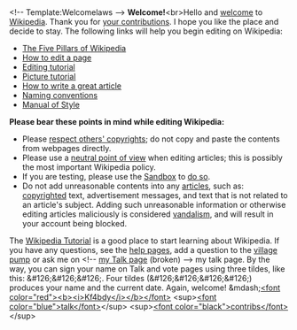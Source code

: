 <article id="5596844" title=User talk:Edroan>
	<talkpage id="5596844" title="User talk:Edroan">
&lt;!-- Template:Welcomelaws --&gt;
'''Welcome!'''&lt;br&gt;Hello and [[Wikipedia:Welcome, newcomers|welcome]] to [[Wikipedia]]. Thank you for [[Special:Contributions/{{PAGENAME}}|your contributions]]. I hope you like the place and decide to stay. The following links will help you begin editing on Wikipedia:
*[[Wikipedia:Five pillars|The Five Pillars of Wikipedia]]
*[[Wikipedia:How to edit a page|How to edit a page]]
*[[Wikipedia:Tutorial|Editing tutorial]]
*[[Wikipedia:Picture tutorial|Picture tutorial]]
*[[Wikipedia:How to write a great article|How to write a great article]]
*[[Wikipedia:Naming conventions|Naming conventions]]
*[[Wikipedia:Manual of Style|Manual of Style]]

'''Please bear these points in mind while editing Wikipedia:'''
* Please [[Wikipedia:Copyrights|respect others' copyrights]]; do not copy and paste the contents from webpages directly.
* Please use a [[Wikipedia:Neutral point of view|neutral point of view]] when editing articles; this is possibly the most important Wikipedia policy.
* If you are testing, please use the [[Wikipedia:Sandbox|Sandbox]] to [http://en.wikipedia.org/w/index.php?title=Wikipedia:Sandbox&amp;action=edit do so]. 
* Do not add unreasonable contents into any [[Wikipedia:What is an article|articles]], such as: [[copyright]]ed text, advertisement messages, and text that is not related to an article's subject. Adding such unreasonable information or otherwise editing articles maliciously is considered [[Wikipedia:Vandalism|vandalism]], and will result in your account being blocked.

The [[Wikipedia:Tutorial|Wikipedia Tutorial]] is a good place to start learning about Wikipedia. If you have any questions, see the [[Wikipedia:Help|help pages]], add a question to the [[Wikipedia:village pump|village pump]] or ask me on &lt;!-- [[{{ns:3}}:{{{1}}}|my Talk page]] (broken) --&gt; my talk page. By the way, you can sign your name on Talk and vote pages using three tildes, like this: &amp;#126;&amp;#126;&amp;#126;. Four tildes (&amp;#126;&amp;#126;&amp;#126;&amp;#126;) produces your name and the current date. Again, welcome! &amp;mdash;[[User:Kf4bdy|&lt;font color=&quot;red&quot;&gt;&lt;b&gt;&lt;i&gt;Kf4bdy&lt;/i&gt;&lt;/b&gt;&lt;/font&gt;]] &lt;sup&gt;[[User_talk:Kf4bdy|&lt;font color=&quot;blue&quot;&gt;talk&lt;/font&gt;]]&lt;/sup&gt; &lt;sup&gt;[[Special:Contributions/Kf4bdy|&lt;font color=&quot;black&quot;&gt;contribs&lt;/font&gt;]]&lt;/sup&gt;
	</talkpage>
</article>